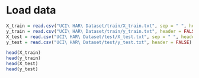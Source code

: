# Load data

```r
X_train = read.csv("UCI\ HAR\ Dataset/train/X_train.txt", sep = " ", header = FALSE)
y_train = read.csv("UCI\ HAR\ Dataset/train/y_train.txt", header = FALSE)
X_test = read.csv("UCI\ HAR\ Dataset/test/X_test.txt", sep = " ", header = FALSE)
y_test = read.csv("UCI\ HAR\ Dataset/test/y_test.txt", header = FALSE)
```

```r
head(X_train)
head(y_train)
head(X_test)
head(y_test)
```

